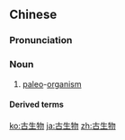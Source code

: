==Chinese==
{{zh-forms|type=12}}

===Pronunciation===
{{zh-pron
|m=gǔshēngwù
|c=gu2 sang1 mat6
|cat=n
}}

===Noun===
{{zh-noun}}

# [[paleo]]-[[organism]]

====Derived terms====
{{zh-der|古生物學}}

[[ko:古生物]]
[[ja:古生物]]
[[zh:古生物]]